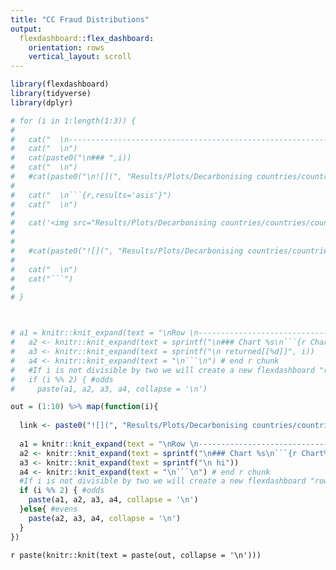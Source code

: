 ```yaml
---
title: "CC Fraud Distributions"
output: 
  flexdashboard::flex_dashboard:
    orientation: rows
    vertical_layout: scroll
---
```


```r
library(flexdashboard)
library(tidyverse)
library(dplyr)
```
```r

# for (i in 1:length(1:3)) {
#   
#   cat("  \n-----------------------------------------------------------------------")
#   cat("  \n")
#   cat(paste0("\n### ",i))
#   cat("  \n")
#   #cat(paste0("\n![](", "Results/Plots/Decarbonising countries/countries/countries-", i, ".png)"))
#   
#   cat("  \n```{r,results='asis'}")
#   cat("  \n")
#   
#   cat('<img src="Results/Plots/Decarbonising countries/countries/countries-1.png", width = "40%">')
#   
#   
#   #cat(paste0("![](", "Results/Plots/Decarbonising countries/countries/countries-", 1, ".png)","  \n"))
#   
#   cat("  \n")
#   cat("```")
#   
# }



# a1 = knitr::knit_expand(text = "\nRow \n--------------------------------------------")
#   a2 <- knitr::knit_expand(text = sprintf("\n### Chart %s\n```{r Chart%s}", i, i)) # start r chunk
#   a3 <- knitr::knit_expand(text = sprintf("\n returned[[%d]]", i)) 
#   a4 <- knitr::knit_expand(text = "\n```\n") # end r chunk
#   #If i is not divisible by two we will create a new flexdashboard "row"
#   if (i %% 2) { #odds
#     paste(a1, a2, a3, a4, collapse = '\n')

```
```r

out = (1:10) %>% map(function(i){
  
  link <- paste0("![](", "Results/Plots/Decarbonising countries/countries/countries-", i, ".png)")
  
  a1 = knitr::knit_expand(text = "\nRow \n--------------------------------------------")
  a2 <- knitr::knit_expand(text = sprintf("\n### Chart %s\n```{r Chart%s}", i, i)) # start r chunk
  a3 <- knitr::knit_expand(text = sprintf("\n hi")) 
  a4 <- knitr::knit_expand(text = "\n```\n") # end r chunk
  #If i is not divisible by two we will create a new flexdashboard "row"
  if (i %% 2) { #odds
    paste(a1, a2, a3, a4, collapse = '\n')
  }else{ #evens
    paste(a2, a3, a4, collapse = '\n')
  }
})
```

`r paste(knitr::knit(text = paste(out, collapse = '\n')))`